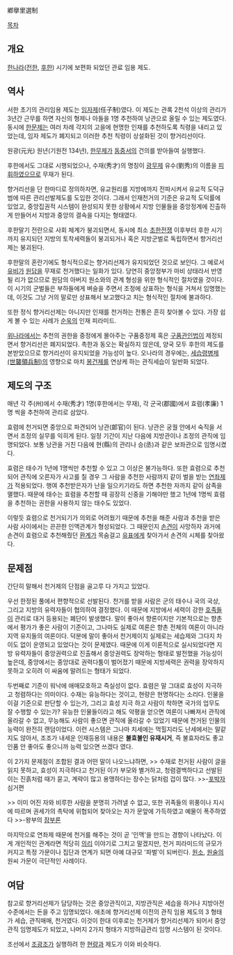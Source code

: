 鄕擧里選制

[[목차]]

== 개요 ==
[[한나라]]([[전한]], [[후한]]) 시기에 보편화 되었던 관료 임용 제도.

== 역사 ==
서한 초기의 관리임용 제도는 [[임자제]](任子制)였다. 이 제도는 관록 2천석 이상의 관리가 3년간 근무를 하면 자신의 형제나 아들을 1명 추천하여 낭관으로 올릴 수 있는 제도였다. 동시에 [[한문제]]는 여러 차례 각지의 고을에 현명한 인재를 추천하도록 칙령을 내리고 있었는데, 임자 제도가 폐지되고 이러한 추천 칙령이 상설화된 것이 향거리선이다.

원광(元光) 원년(기원전 134년), [[한무제]]가 [[동중서]]의 건의를 받아들여 실행했다.

후한에서도 그대로 시행되었으나, 수재(秀才)의 명칭이 [[광무제]] 유수(劉秀)의 이름을 [[피휘]]하였으므로 무재가 된다.

향거리선을 단 한마디로 정의하자면, 유교원리를 지방에까지 전파시켜서 유교적 도덕규범에 따른 관리선발제도를 도입한 것이다. 그래서 인재천거의 기준은 유교적 도덕률에 있었고, 중앙집권적 시스템이 완성되지 못한 상황에서 지방 인물들을 중앙정계에 진출하게 만들어서 지방과 중앙의 결속을 다지는 형태였다.  

후한말기 전란으로 사회 체계가 붕괴되면서, 동시에 최소 [[초한전쟁]] 이후부터 후한 시기까지 유지되던 지방의 토착세력들이 붕괴되거나 혹은 지방군벌로 독립하면서 향거리선제는 붕괴된다.

후한말의 혼란기에도 형식적으로는 향거리선제가 유지되었던 것으로 보인다. 그 예로서 [[유비]]가 [[원담]]을 무재로 천거했다는 일화가 있다. 당연히 중앙정부가 마비 상태라서 반영될 리가 없으므로 원담의 아버지 원소와의 관계 형성을 위한 형식적인 절차였을 것이다. 이 시기의 군벌들은 부하들에게 벼슬을 주면서 조정에 상표하는 형식을 거쳐서 임명했는데, 이것도 그냥 거의 말로만 상표해서 보고했다고 치는 형식적인 절차에 불과하다.

또한 정식 향거리선제는 아니지만 인재를 천거하는 전통은 흔히 찾아볼 수 있다. 가장 쉽게 볼 수 있는 사례가 [[순욱]]의 인재 피라미드.

[[위나라]]에서는 추천의 권한을 중정에게 몰아주는 구품중정제 혹은 [[구품관인법]]이 제정되면서 향거리선은 폐지되었다. 촉한과 동오는 확실하지 않은데, 양국 모두 후한의 제도를 본받았으므로 향거리선이 유지되었을 가능성이 높다. 오나라의 경우에는, [[세병제|세습령병제(世襲領兵制)]]의 영향으로 마치 [[봉건제]]를 연상케 하는 관직세습이 일반화 되었다.

== 제도의 구조 ==
매년 각 주(州)에서 수재(秀才) 1명(후한에서는 무재), 각 군국(郡國)에서 효렴(孝廉) 1명 씩을 추천하여 관리로 삼았다.

효렴에 천거되면 중앙으로 파견되어 낭관(郞官)이 된다. 낭관은 궁궐 안에서 숙직을 서면서 조정의 실무를 익히게 된다. 일정 기간이 지난 다음에 지방관이나 조정의 관직에 임명되었다. 보통 낭관을 거친 다음에 현(縣)의 관리나 승(丞)과 같은 보좌관으로 임명시켰다.

효렴은 태수가 1년에 1명씩만 추천할 수 있고 그 이상은 불가능하다. 또한 효렴으로 추천되어 관직에 오른자가 사고를 칠 경우 그 사람을 추천한 사람까지 같이 벌을 받는 [[연좌제]]가 적용되었다. 행여 추천받은자가 난을 일으키기라도 하면 추천한 자까지 같이 삼족을 멸했다. 때문에 태수는 효렴을 추천할 때 굉장히 신중을 기해야만 했고 1년에 1명씩 효렴을 추천하는 권한을 사용하지 않는 태수도 있었다. 

이렇듯 효렴으로 천거되기가 의외로 어려웠기 때문에 추천을 해준 사람과 추천을 받은 사람 사이에서는 끈끈한 인맥관계가 형성되었다. 그 때문인지 [[손견]]이 사망하자 과거에 손견이 효렴으로 추천해줬던 [[환계]]가 목숨걸고 [[유표]]에게 찾아가서 손견의 시체를 찾아왔다.
== 문제점 ==
간단히 말해서 천거제의 단점을 골고루 다 가지고 있었다. 

우선 한정된 풀에서 편향적으로 선발된다. 
천거를 받을 사람은 군의 태수나 국의 국상, 그리고 지방의 유력자들이 협의하여 결정했다. 이 때문에 지방에서 세력이 강한 [[호족]]들이 관리로 대거 등용되는 폐단이 발생했다. 말이 좋아서 향론이지만 기본적으로는 향촌에서 평가가 좋은 사람이 기준이고, 그나마도 실제로 여론은 향촌 전체의 여론이 아니라 지역 유지들의 여론이다. 덕분에 말이 좋아서 천거제이지 실제로는 세습제와 그다지 차이도 없이 운영되고 있었다는 것이 문제였다. 때문에 이게 이론적으로 실시되었다면 지방 유력자들이 중앙권력으로 진출해서 중앙권력도 장악하는 형태로 발전했을 가능성이 높은데, 중앙에서는 중앙대로 권력다툼이 벌어졌기 때문에 지방세력은 권력을 장악하지 못하고 오히려 이 싸움에 말려드는 형태가 되었다. 

두번째로 기준이 워낙에 애매모호하고 즉실성이 없다.
효렴은 말 그대로 효성이 지극하고 청렴하다는 의미이다. 수재는 유능하다는 것이고, 현량은 현명하다는 소리다. 인물을 이걸 기준으로 판단할 수 있는가, 그리고 효성 지극 하고 사람이 착하면 국가의 업무도 잘 수행할 수 있는가? 유능한 인물들이라고 해도 악평을 얻으면 여론이 나빠져서 관직에 올라갈 수 없고, 무능해도 사람이 좋으면 관직에 올라갈 수 있었기 때문에 천거된 인물의 능력이 완전히 랜덤이었다. 이런 시스템은 그나마 치세에는 먹힐지라도 난세에서는 말같지도 않아서, 조조가 내세운 인재등용의 내용은 '''불효불인 유재시거''', 즉 불효자라도 좋고 인품 안 좋아도 좋으니까 능력 있으면 쓰겠다 였다.

이 2가지 문제점이 조합된 결과 어떤 말이 나오느냐하면,
>> 수재로 천거된 사람이 글을 읽지 못하고, 효성이 지극하다고 천거된 이가 부모와 별거하고, 청렴결백하다고 선발된 이는 진흙처럼 때가 묻고, 계략이 많고 용맹하다는 장수는 닭처럼 겁이 많다.
>>-[[포박자]] 심거편

>> 이미 어진 자와 비루한 사람을 분명히 가려낼 수 없고, 또한 귀족들의 위풍이나 지시에 따르며 권세가의 촉탁에 위협되어 찾아오는 자가 문앞에 가득하였고 예물이 폭주하였다
>>-왕부의 [[잠부론]]

마지막으로 연좌제 때문에 천거를 해주는 것이 곧 '인맥'을 만드는 경향이 나타났다. 이게 개인적인 관계라면 적당히 [[의리]] 이야기로 그치고 말겠지만, 천거 피라미드의 규모가 커지고 특정 가문이나 집단과 연계가 되면 아예 대규모 '파벌'이 되버린다. [[원소]], [[원술]]의 원씨 가문이 극단적인 사례이다.

== 여담 ==
참고로 향거리선제가 담당하는 것은 중앙관직이고, 지방관직은 세습을 하거나 지방아전 수준에서는 돈을 주고 임명되었다. 애초에 향거리선제 이전의 관직 임용 제도의 3 형태가 세습, 관직매매, 천거였다. 이것이 한대 이후로는 천거제가 향거리선제가 되어서 중앙관직 임명제도가 되었고, 나머지 2가지 형태가 지방하급관리 임명 시스템이 된 것이다. 

조선에서 [[조광조]]가 실행하려 한 [[현량과]] 제도가 이와 비슷하다.
